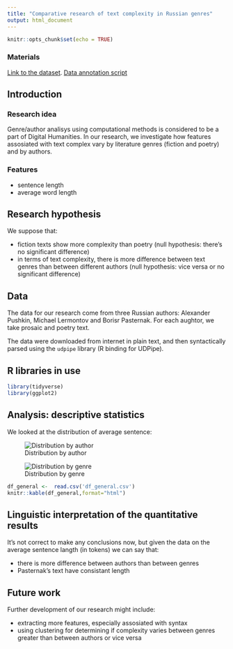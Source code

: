 ```yaml
---
title: "Comparative research of text complexity in Russian genres"
output: html_document
---
```


```r
knitr::opts_chunk$set(echo = TRUE)
```

### Materials

[Link to the dataset](https://github.com/maryszmary/R_course/blob/master/project/total.csv).
[Data annotation script](https://github.com/maryszmary/R_course/blob/master/project/collect_data.r)

## Introduction

### Research idea

Genre/author analisys using computational methods is considered to be a part of Digital Humanities. In our research, we investigate how features assosiated with text complex vary by literature genres (fiction and poetry) and by authors.

### Features

* sentence length
* average word length

## Research hypothesis  

We suppose that:

* fiction texts show more complexity than poetry (null hypothesis: there's no significant difference)
* in terms of text complexity, there is more difference between text genres than between different authors (null hypothesis: vice versa or no significant difference)


## Data

The data for our research come from three Russian authors: Alexander Pushkin, Michael Lermontov and Borisr Pasternak. For each aughtor, we take prosaic and poetry text.

The data were downloaded from internet in plain text, and then syntactically parsed using the `udpipe` library (R binding for UDPipe).


## R libraries in use
```r
library(tidyverse)
library(ggplot2)
```

## Analysis: descriptive statistics

We looked at the distribution of average sentence:


![Distribution by author](Rplot_avtor.png)

![Distribution by genre](Rplot_genres.png)

```r
df_general <-  read.csv('df_general.csv')
knitr::kable(df_general,format="html")
```

## Linguistic interpretation of the quantitative results  

It's not correct to make any conclusions now, but given the data on the average sentence langth (in tokens) we can say that:

* there is more difference between authors than between genres
* Pasternak's text have consistant length

## Future work

Further development of our research might include:

* extracting more features, especially assosiated with syntax
* using clustering for determining if complexity varies between genres greater than between authors or vice versa